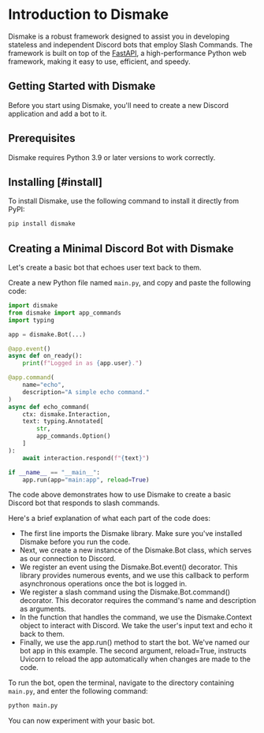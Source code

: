 # Introduction to Dismake

Dismake is a robust framework designed to assist you in developing stateless and independent Discord bots that employ Slash Commands. The framework is built on top of the [FastAPI](https://fastapi.tiangolo.com), a high-performance Python web framework, making it easy to use, efficient, and speedy.

## Getting Started with Dismake

Before you start using Dismake, you'll need to create a new Discord application and add a bot to it.

## Prerequisites

Dismake requires Python 3.9 or later versions to work correctly.

## Installing [#install]

To install Dismake, use the following command to install it directly from PyPI:

```bash copy
pip install dismake
```

## Creating a Minimal Discord Bot with Dismake

Let's create a basic bot that echoes user text back to them.

Create a new Python file named `main.py`, and copy and paste the following code:

```py copy filename="main.py" showLineNumbers
import dismake
from dismake import app_commands
import typing

app = dismake.Bot(...)

@app.event()
async def on_ready():
    print(f"Logged in as {app.user}.")

@app.command(
    name="echo",
    description="A simple echo command."
)
async def echo_command(
    ctx: dismake.Interaction,
    text: typing.Annotated[
        str,
        app_commands.Option()
    ]
):
    await interaction.respond(f"{text}")

if __name__ == "__main__":
    app.run(app="main:app", reload=True)
```

The code above demonstrates how to use Dismake to create a basic Discord bot that responds to slash commands.

Here's a brief explanation of what each part of the code does:

- The first line imports the Dismake library. Make sure you've installed Dismake before you run the code.
- Next, we create a new instance of the Dismake.Bot class, which serves as our connection to Discord.
- We register an event using the Dismake.Bot.event() decorator. This library provides numerous events, and we use this callback to perform asynchronous operations once the bot is logged in.
- We register a slash command using the Dismake.Bot.command() decorator. This decorator requires the command's name and description as arguments.
- In the function that handles the command, we use the Dismake.Context object to interact with Discord. We take the user's input text and echo it back to them.
- Finally, we use the app.run() method to start the bot. We've named our bot app in this example. The second argument, reload=True, instructs Uvicorn to reload the app automatically when changes are made to the code.

To run the bot, open the terminal, navigate to the directory containing `main.py`, and enter the following command:

```bash copy
python main.py
```

You can now experiment with your basic bot.
